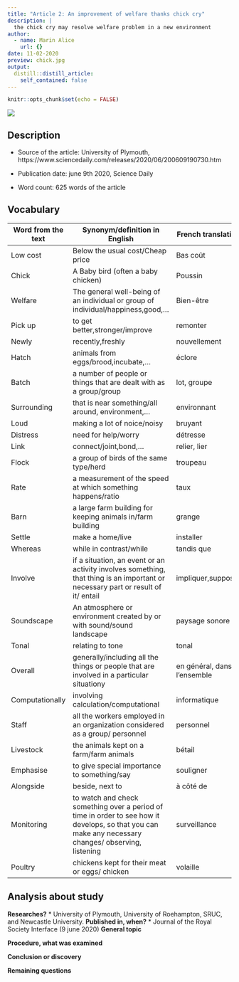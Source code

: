 ```yaml
---
title: "Article 2: An improvement of welfare thanks chick cry"
description: |
  the chick cry may resolve welfare problem in a new environment 
author:
  - name: Marin Alice
    url: {}
date: 11-02-2020
preview: chick.jpg
output:
  distill::distill_article:
    self_contained: false
---
```


```r
knitr::opts_chunk$set(echo = FALSE)
```

![](chick.jpg)

## Description

* Source of the article: University of Plymouth, https://www.sciencedaily.com/releases/2020/06/200609190730.htm

* Publication date: june 9th 2020, Science Daily

* Word count: 625 words of the article

## Vocabulary

**Word from the text** | **Synonym/definition in English** | **French translation**
-----------------------|-----------------------------------|------------------------------
Low cost               |Below the usual cost/Cheap price   |Bas coût                     
Chick                  |A Baby bird (often a baby chicken) |Poussin
Welfare                |The general well-being of an individual or group of individual/happiness,good,... | Bien-être
Pick up                |to get better,stronger/improve     |remonter
Newly                  |recently,freshly                   |nouvellement
Hatch                  |animals from eggs/brood,incubate,...|éclore
Batch                  |a number of people or things that are dealt with as a group/group|lot, groupe
Surrounding            |that is near something/all around, environment,...|environnant
Loud                   |making a lot of noice/noisy        |bruyant
Distress               |need for help/worry                |détresse
Link                   |connect/joint,bond,...             |relier, lier
Flock                  |a group of birds of the same type/herd |troupeau
Rate                   |a measurement of the speed at which something happens/ratio |taux
Barn                   |a large farm building for keeping animals in/farm building |grange
Settle                 |make a home/live                   |installer
Whereas                |while in contrast/while            |tandis que
Involve                |if a situation, an event or an activity involves something, that thing is an important or necessary part or result of it/ entail |impliquer,supposer
Soundscape             |An atmosphere or environment created by or with sound/sound landscape|paysage sonore
Tonal                  |relating to tone                   |tonal
Overall                |generally/including all the things or people that are involved in a particular situationy |en général, dans l'ensemble
Computationally        |involving calculation/computational |informatique
Staff                  |all the workers employed in an organization considered as a group/ personnel|personnel
Livestock              |the animals kept on a farm/farm animals| bétail
Emphasise              |to give special importance to something/say |souligner
Alongside              |beside, next to                   |à côté de
Monitoring             |to watch and check something over a period of time in order to see how it develops, so that you can make any necessary changes/ observing, listening   |surveillance
Poultry                |chickens kept for their meat or eggs/ chicken |volaille

## Analysis about study

**Researches?**
  * University of Plymouth, University of Roehampton, SRUC, and Newcastle University.
**Published in, when?**
  * Journal of the Royal Society Interface (9 june 2020)
**General topic**

**Procedure, what was examined**

**Conclusion or discovery**

**Remaining questions**
